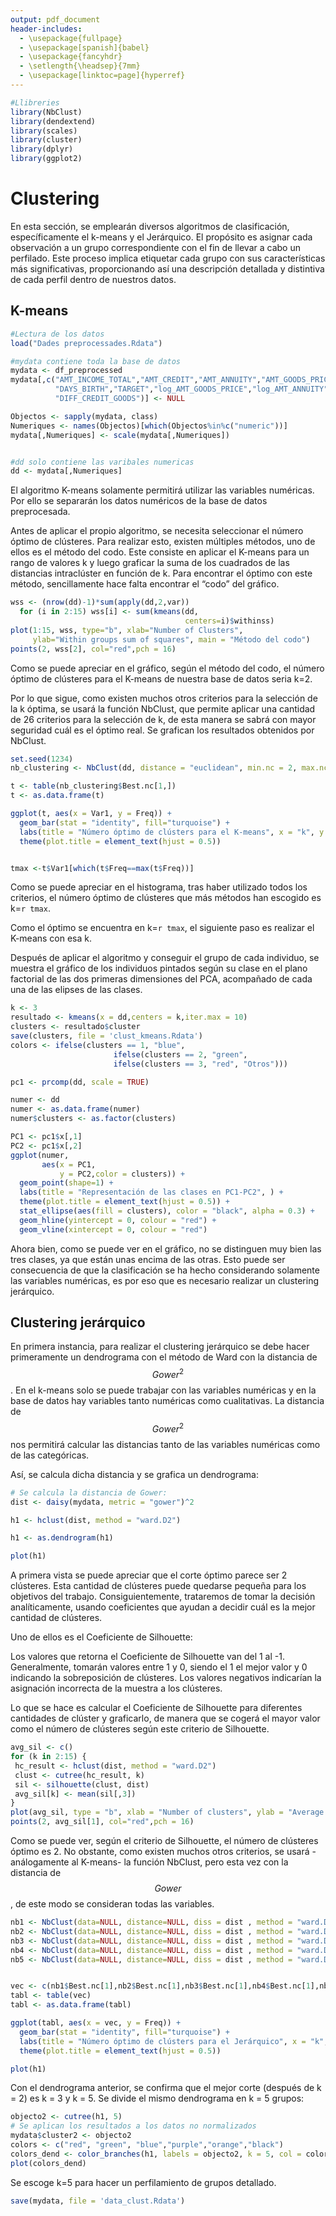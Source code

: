---
output: pdf_document
header-includes:
  - \usepackage{fullpage} 
  - \usepackage[spanish]{babel}
  - \usepackage{fancyhdr}
  - \setlength{\headsep}{7mm} 
  - \usepackage[linktoc=page]{hyperref}
---

```{=tex}
\setlength{\headheight}{13.6pt}
\setlength{\topmargin}{-10mm}

\rhead{Minería de Datos}
\lhead{Entrega D3}
```
\pagestyle{fancy}
```{=tex}
\cfoot{\thepage}
\setcounter{page}{5}
```

```{r, include=FALSE}
#Llibreries
library(NbClust)
library(dendextend)
library(scales)
library(cluster)
library(dplyr)
library(ggplot2)
```

# Clustering

En esta sección, se emplearán diversos algoritmos de clasificación, específicamente el k-means y el Jerárquico. El propósito es asignar cada observación a un grupo correspondiente con el fin de llevar a cabo un perfilado. Este proceso implica etiquetar cada grupo con sus características más significativas, proporcionando así una descripción detallada y distintiva de cada perfil dentro de nuestros datos.

## K-means



```{r, include=FALSE}
#Lectura de los datos
load("Dades preprocessades.Rdata")

#mydata contiene toda la base de datos
mydata <- df_preprocessed
mydata[,c("AMT_INCOME_TOTAL","AMT_CREDIT","AMT_ANNUITY","AMT_GOODS_PRICE",
          "DAYS_BIRTH","TARGET","log_AMT_GOODS_PRICE","log_AMT_ANNUITY",
          "DIFF_CREDIT_GOODS")] <- NULL

Objectos <- sapply(mydata, class)
Numeriques <- names(Objectos)[which(Objectos%in%c("numeric"))]
mydata[,Numeriques] <- scale(mydata[,Numeriques])


#dd solo contiene las varibales numericas
dd <- mydata[,Numeriques]
```


El algoritmo K-means solamente permitirá utilizar las variables numéricas. Por ello se separarán los datos numéricos de la base de datos preprocesada. 

Antes de aplicar el propio algoritmo, se necesita seleccionar el número óptimo de clústeres. Para realizar esto, existen múltiples métodos, uno de ellos es el método del codo. Este consiste en aplicar el K-means para un rango de valores k y luego graficar la suma de los cuadrados de las distancias intraclúster en función de k. Para encontrar el óptimo con este método, sencillamente hace falta encontrar el "codo" del gráfico.


```{r, warning=FALSE,echo=FALSE}
wss <- (nrow(dd)-1)*sum(apply(dd,2,var))
  for (i in 2:15) wss[i] <- sum(kmeans(dd,
                                       centers=i)$withinss)
plot(1:15, wss, type="b", xlab="Number of Clusters",
     ylab="Within groups sum of squares", main = "Método del codo")
points(2, wss[2], col="red",pch = 16)
```

Como se puede apreciar en el gráfico, según el método del codo, el número óptimo de clústeres para el K-means de nuestra base de datos seria k=2.

Por lo que sigue, como existen muchos otros criterios para la selección de la k óptima, se usará la función NbClust, que permite aplicar una cantidad de 26 criterios para la selección de k, de esta manera se sabrá con mayor seguridad cuál es el óptimo real. Se grafican los resultados obtenidos por NbClust.

```{r,include=FALSE}
set.seed(1234)
nb_clustering <- NbClust(dd, distance = "euclidean", min.nc = 2, max.nc = 10, method = "kmeans", index = "all")
```

```{r,echo=FALSE}
t <- table(nb_clustering$Best.nc[1,])
t <- as.data.frame(t)

ggplot(t, aes(x = Var1, y = Freq)) +
  geom_bar(stat = "identity", fill="turquoise") +
  labs(title = "Número óptimo de clústers para el K-means", x = "k", y = "nº de métodos") +
  theme(plot.title = element_text(hjust = 0.5))


tmax <-t$Var1[which(t$Freq==max(t$Freq))]
```

Como se puede apreciar en el histograma, tras haber utilizado todos los criterios, el número óptimo de clústeres que más métodos han escogido es k=`r tmax`.

Como el óptimo se encuentra en k=`r tmax`, el siguiente paso es realizar el K-means con esa k.

Después de aplicar el algoritmo y conseguir el grupo de cada individuo, se muestra el gráfico de los individuos pintados según su clase en el plano factorial de las dos primeras dimensiones del PCA, acompañado de cada una de las elipses de las clases.

```{r}
k <- 3
resultado <- kmeans(x = dd,centers = k,iter.max = 10)
clusters <- resultado$cluster
save(clusters, file = 'clust_kmeans.Rdata')
colors <- ifelse(clusters == 1, "blue",
                       ifelse(clusters == 2, "green",
                       ifelse(clusters == 3, "red", "Otros")))

pc1 <- prcomp(dd, scale = TRUE)

numer <- dd
numer <- as.data.frame(numer)
numer$clusters <- as.factor(clusters)

PC1 <- pc1$x[,1]
PC2 <- pc1$x[,2]
ggplot(numer, 
       aes(x = PC1, 
           y = PC2,color = clusters)) +
  geom_point(shape=1) +
  labs(title = "Representación de las clases en PC1-PC2", ) +
  theme(plot.title = element_text(hjust = 0.5)) +
  stat_ellipse(aes(fill = clusters), color = "black", alpha = 0.3) +
  geom_hline(yintercept = 0, colour = "red") +
  geom_vline(xintercept = 0, colour = "red")

```

Ahora bien, como se puede ver en el gráfico, no se distinguen muy bien las tres clases, ya que están unas encima de las otras. Esto puede ser consecuencia de que la clasificación se ha hecho considerando solamente las variables numéricas, es por eso que es necesario realizar un clustering jerárquico.

## Clustering jerárquico

En primera instancia, para realizar el clustering jerárquico se debe hacer primeramente un dendrograma con el método de Ward con la distancia de $$Gower^2$$. En el k-means solo se puede trabajar con las variables numéricas y en la base de datos hay variables tanto numéricas como cualitativas. La distancia de $$Gower^2$$ nos permitirá calcular las distancias tanto de las variables numéricas como de las categóricas.

Así, se calcula dicha distancia y se grafica un dendrograma:

```{r}
# Se calcula la distancia de Gower:
dist <- daisy(mydata, metric = "gower")^2

h1 <- hclust(dist, method = "ward.D2")

h1 <- as.dendrogram(h1)

plot(h1)
```

A primera vista se puede apreciar que el corte óptimo parece ser 2 clústeres. Esta cantidad de clústeres puede quedarse pequeña para los objetivos del trabajo. Consiguientemente, trataremos de tomar la decisión analíticamente, usando coeficientes que ayudan a decidir cuál es la mejor cantidad de clústeres.


Uno de ellos es el Coeficiente de Silhouette:

Los valores que retorna el Coeficiente de Silhouette van del 1 al -1. Generalmente, tomarán valores entre 1 y 0, siendo el 1 el mejor valor y 0 indicando la sobreposición de clústeres. Los valores negativos indicarían la asignación incorrecta de la muestra a los clústeres.

Lo que se hace es calcular el Coeficiente de Silhouette para diferentes cantidades de clúster y graficarlo, de manera que se cogerá el mayor valor como el número de clústeres según este criterio de Silhouette.

```{r}
avg_sil <- c()
for (k in 2:15) {
 hc_result <- hclust(dist, method = "ward.D2")
 clust <- cutree(hc_result, k)
 sil <- silhouette(clust, dist)
 avg_sil[k] <- mean(sil[,3])
}
plot(avg_sil, type = "b", xlab = "Number of clusters", ylab = "Average silhouette width")
points(2, avg_sil[1], col="red",pch = 16)
```

Como se puede ver, según el criterio de Silhouette, el número de clústeres óptimo es 2. No obstante, como existen muchos otros criterios, se usará -análogamente al K-means- la función NbClust, pero esta vez con la distancia de $$Gower$$, de este modo se consideran todas las variables.

```{r}
nb1 <- NbClust(data=NULL, distance=NULL, diss = dist , method = "ward.D2", index ="frey")
nb2 <- NbClust(data=NULL, distance=NULL, diss = dist , method = "ward.D2", index ="mcclain")
nb3 <- NbClust(data=NULL, distance=NULL, diss = dist , method = "ward.D2", index ="cindex")
nb4 <- NbClust(data=NULL, distance=NULL, diss = dist , method = "ward.D2", index ="silhouette")
nb5 <- NbClust(data=NULL, distance=NULL, diss = dist , method = "ward.D2", index ="dunn")


vec <- c(nb1$Best.nc[1],nb2$Best.nc[1],nb3$Best.nc[1],nb4$Best.nc[1],nb5$Best.nc[1])
tabl <- table(vec)
tabl <- as.data.frame(tabl)

ggplot(tabl, aes(x = vec, y = Freq)) +
  geom_bar(stat = "identity", fill="turquoise") +
  labs(title = "Número óptimo de clústers para el Jerárquico", x = "k", y = "nº de métodos") +
  theme(plot.title = element_text(hjust = 0.5))
```


```{r}
plot(h1)
```

Con el dendrograma anterior, se confirma que el mejor corte (después de k = 2) es k = 3 y k = 5. Se divide el mismo dendrograma en k = 5 grupos:

```{r}
objecto2 <- cutree(h1, 5)
# Se aplican los resultados a los datos no normalizados 
mydata$cluster2 <- objecto2
colors <- c("red", "green", "blue","purple","orange","black")
colors_dend <- color_branches(h1, labels = objecto2, k = 5, col = colors)
plot(colors_dend)
```

Se escoge k=5 para hacer un perfilamiento de grupos detallado.


```{r}
save(mydata, file = 'data_clust.Rdata')
```

